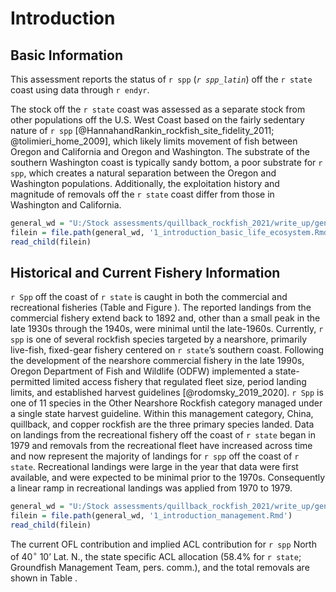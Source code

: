 # Introduction


## Basic Information

This assessment reports the status of `r spp` (*`r spp_latin`*) off the `r state` coast using data through `r endyr`. 

The stock off the `r state` coast was assessed as a separate stock from other populations off the U.S. West Coast based on the fairly sedentary nature of `r spp` [@HannahandRankin_rockfish_site_fidelity_2011; @tolimieri_home_2009], which likely limits movement of fish between Oregon and California and Oregon and Washington. The substrate of the southern Washington coast is typically sandy bottom, a poor substrate for `r spp`, which creates a natural separation between the Oregon and Washington populations. Additionally, the exploitation history and magnitude of removals off the `r state` coast differ from those in Washington and California.    

<!-- Life history -->

```r
general_wd = "U:/Stock assessments/quillback_rockfish_2021/write_up/general_text"
filein = file.path(general_wd, '1_introduction_basic_life_ecosystem.Rmd')
read_child(filein)
```

## Historical and Current Fishery Information

`r Spp` off the coast of `r state` is caught in both the commercial and recreational fisheries (Table \ref{tab:allcatches} and Figure \ref{fig:catch}). The reported landings from the commercial fishery extend back to 1892 and, other than a small peak in the late 1930s through the 1940s, were minimal until the late-1960s. Currently, `r spp` is one of several rockfish species targeted by a nearshore, primarily live-fish, fixed-gear fishery centered on `r state`'s southern coast. Following the development of the nearshore commercial fishery in the late 1990s, Oregon Department of Fish and Wildlife (ODFW) implemented a state-permitted limited access fishery that regulated fleet size, period landing limits, and established harvest guidelines [@rodomsky_2019_2020]. `r Spp` is one of 11 species in the Other Nearshore Rockfish category managed under a single state harvest guideline. Within this management category, China, quillback, and copper rockfish are the three primary species landed. Data on landings from the recreational fishery off the coast of `r state` began in 1979 and removals from the recreational fleet have increased across time and now represent the majority of landings for `r spp` off the coast of `r state`. Recreational landings were large in the year that data were first available, and were expected to be minimal prior to the 1970s. Consequently a linear ramp in recreational landings was applied from 1970 to 1979.


<!-- Summary of Management History and Performance -->

```r
general_wd = "U:/Stock assessments/quillback_rockfish_2021/write_up/general_text"
filein = file.path(general_wd, '1_introduction_management.Rmd')
read_child(filein)
```

The current OFL contribution and implied ACL contribution for `r spp` North of 40$^\circ$ 10' Lat. N., the state specific ACL allocation (58.4% for `r state`; Groundfish Management Team, pers. comm.), and the total removals are shown in Table \ref{tab:ofl}.